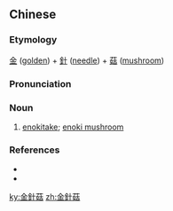 {{also|金针菇}}
==Chinese==
{{zh-forms|s=金针菇}}

===Etymology===
[[金]] ([[golden]]) + [[針]] ([[needle]]) + [[菇]] ([[mushroom]])

===Pronunciation===
{{zh-pron
|m=jīnzhēngū
|cat=n
}}

===Noun===
{{zh-noun}}

# [[w:enokitake|enokitake]]; [[enoki mushroom]]

===References===
* {{pedialite|金針菇|lang=zh}}
* {{pedialite|enokitake}}

[[ky:金針菇]]
[[zh:金針菇]]
